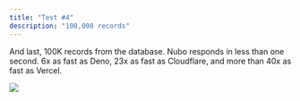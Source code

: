 ```yaml
---
title: "Test #4"
description: "100,000 records"
---
```


And last, 100K records from the database. Nubo responds in less than one second.
6x as fast as Deno, 23x as fast as Cloudflare, and more than 40x as fast as
Vercel.

![](/images/test-4.png)
